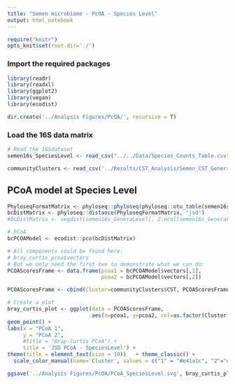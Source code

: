 ```yaml
---
title: "Semen microbiome - PcOA - Species Level"
output: html_notebook
---
```



```r
require("knitr")
opts_knit$set(root.dir='./')
```

### Import the required packages
```r
library(readr)
library(readxl)
library(ggplot2)
library(vegan)
library(ecodist)

dir.create('../Analysis Figures/PcOA/', recursive = T)
```

### Load the 16S data matrix
```r
# Read the 16Sdataset
semen16s_SpeciesLevel <- read_csv("../../Data/Species_Counts_Table.csv" )

communityClusters <- read_csv('../Results/CST_Analysis/Semen_CST_GeneraAssignments.csv')
```

## PCoA model at Species Level
```r

PhyloseqFormatMatrix <- phyloseq::phyloseq(phyloseq::otu_table(semen16s_SpeciesLevel[, 4:ncol(semen16s_SpeciesLevel)], taxa_are_rows = F))
bcDistMatrix <- phyloseq::distance(PhyloseqFormatMatrix, 'jsd')
#bcDistMatrix <- vegdist(semen16s_GeneraLevel[, 2:ncol(semen16s_GeneraLevel)], method = "bray")

# PCoA
bcPCOAModel <- ecodist::pco(bcDistMatrix)

# All components could be found here: 
# bray_curtis_pcoa$vectors
# But we only need the first two to demonstrate what we can do:
PCOAScoresFrame <- data.frame(pcoa1 = bcPCOAModel$vectors[,1], 
                              pcoa2 = bcPCOAModel$vectors[,2])

PCOAScoresFrame <- cbind(Cluster=communityClusters$CST, PCOAScoresFrame)

# Create a plot
bray_curtis_plot <- ggplot(data = PCOAScoresFrame, 
                           aes(x=pcoa1, y=pcoa2, col=as.factor(Cluster))) +
geom_point() +
labs(x = "PCoA 1",
     y = "PCoA 2", 
     #title = "Bray-Curtis PCoA") +
     title = 'JSD PCoA - SpeciesLevel') + 
theme(title = element_text(size = 10))   + theme_classic() +
  scale_color_manual(name='Cluster', values = c("1" = "#e41a1c", "2"="#377eb8", "3"="#4daf4a"))

ggsave('../Analysis Figures/PcOA/PCoA_SpeciesLevel.svg', bray_curtis_plot, dpi=300)

```
